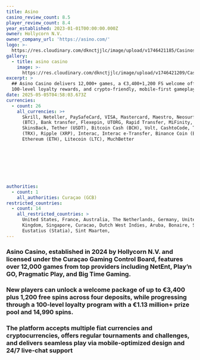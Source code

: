 ```yaml
---
title: Asino
casino_review_count: 8.5
player_review_count: 8.4
year_established: 2023-01-01T00:00:00.000Z
owner: Hollycorn N.V.
owner_company_url: 'https://asino.com/'
logo: >-
  https://res.cloudinary.com/dknctjjlc/image/upload/v1746421185/Casinos/Asino/Screenshot_2025-05-05_at_7.59.23_emvht6.png
gallery:
  - title: asino casino
    image: >-
      https://res.cloudinary.com/dknctjjlc/image/upload/v1746421209/Casinos/Asino/Screenshot_2025-05-05_at_7.59.58_klgsyk.png
excerpt: >
  ## Asino Casino delivers 12,000+ games, a €3,400+1,200 FS welcome offer,
  100‑level loyalty rewards, and crypto‑friendly, mobile‑first gameplay.
date: 2025-05-05T04:58:03.673Z
currencies:
  - count: 26
    all_currencies: >+
      Skrill, Neteller, PaySafeCard, VISA, Mastercard, Maestro, Neosurf, Bitcoin
      (BTC), Bank transfer, Flexepin, UTORG, Rapid Transfer, MiFinity,
      SkinsBack, Tether (USDT), Bitcoin Cash (BCH), Volt, CashtoCode, Tron
      (TRX), Ripple (XRP), Interac, Interac e‑Transfer, Binance Coin (BNB),
      Ethereum (ETH), Litecoin (LTC), MuchBetter








authorities:
  - count: 1
    all_authorities: Curaçao (GCB)
restricted_countries:
  - count: 14
    all_restricted_countries: >
      United States, France, Australia, The Netherlands, Germany, United
      Kingdom, Singapore, Curacao, Dutch West Indies, Aruba, Bonaire, Saba, Sint
      Eustatius (Statia), Sint Maarten,
---
```


### Asino Casino, established in 2024 by Hollycorn N.V. and licensed under the Curaçao Gaming Control Board, features over 12,000 games from top providers including NetEnt, Play’n GO, Pragmatic Play, and Big Time Gaming. 

### New players can unlock a welcome package of up to €3,400 plus 1,200 free spins across four deposits, while progressing through a 100‑level loyalty program with a €1.13 million+ prize pool and 14,990 spins. 

### The platform accepts multiple fiat currencies and cryptocurrencies, offers regular tournaments and challenges, and delivers seamless play via mobile‑optimized design and 24/7 live‑chat support
